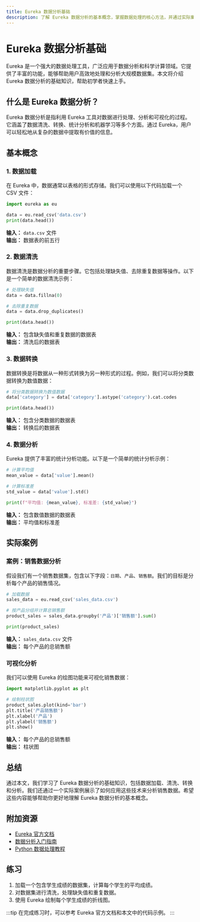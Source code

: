 ```yaml
---
title: Eureka 数据分析基础
description: 了解 Eureka 数据分析的基本概念，掌握数据处理的核心方法，并通过实际案例学习如何应用这些技术。
---
```


# Eureka 数据分析基础

Eureka 是一个强大的数据处理工具，广泛应用于数据分析和科学计算领域。它提供了丰富的功能，能够帮助用户高效地处理和分析大规模数据集。本文将介绍 Eureka 数据分析的基础知识，帮助初学者快速上手。

## 什么是 Eureka 数据分析？

Eureka 数据分析是指利用 Eureka 工具对数据进行处理、分析和可视化的过程。它涵盖了数据清洗、转换、统计分析和机器学习等多个方面。通过 Eureka，用户可以轻松地从复杂的数据中提取有价值的信息。

## 基本概念

### 1. 数据加载

在 Eureka 中，数据通常以表格的形式存储。我们可以使用以下代码加载一个 CSV 文件：

```python
import eureka as eu

data = eu.read_csv('data.csv')
print(data.head())
```

**输入：** `data.csv` 文件  
**输出：** 数据表的前五行

### 2. 数据清洗

数据清洗是数据分析的重要步骤。它包括处理缺失值、去除重复数据等操作。以下是一个简单的数据清洗示例：

```python
# 处理缺失值
data = data.fillna(0)

# 去除重复数据
data = data.drop_duplicates()

print(data.head())
```

**输入：** 包含缺失值和重复数据的数据表  
**输出：** 清洗后的数据表

### 3. 数据转换

数据转换是将数据从一种形式转换为另一种形式的过程。例如，我们可以将分类数据转换为数值数据：

```python
# 将分类数据转换为数值数据
data['category'] = data['category'].astype('category').cat.codes

print(data.head())
```

**输入：** 包含分类数据的数据表  
**输出：** 转换后的数据表

### 4. 数据分析

Eureka 提供了丰富的统计分析功能。以下是一个简单的统计分析示例：

```python
# 计算平均值
mean_value = data['value'].mean()

# 计算标准差
std_value = data['value'].std()

print(f"平均值: {mean_value}, 标准差: {std_value}")
```

**输入：** 包含数值数据的数据表  
**输出：** 平均值和标准差

## 实际案例

### 案例：销售数据分析

假设我们有一个销售数据集，包含以下字段：`日期`、`产品`、`销售额`。我们的目标是分析每个产品的销售情况。

```python
# 加载数据
sales_data = eu.read_csv('sales_data.csv')

# 按产品分组并计算总销售额
product_sales = sales_data.groupby('产品')['销售额'].sum()

print(product_sales)
```

**输入：** `sales_data.csv` 文件  
**输出：** 每个产品的总销售额

### 可视化分析

我们可以使用 Eureka 的绘图功能来可视化销售数据：

```python
import matplotlib.pyplot as plt

# 绘制柱状图
product_sales.plot(kind='bar')
plt.title('产品销售额')
plt.xlabel('产品')
plt.ylabel('销售额')
plt.show()
```

**输入：** 每个产品的总销售额  
**输出：** 柱状图

## 总结

通过本文，我们学习了 Eureka 数据分析的基础知识，包括数据加载、清洗、转换和分析。我们还通过一个实际案例展示了如何应用这些技术来分析销售数据。希望这些内容能够帮助你更好地理解 Eureka 数据分析的基本概念。

## 附加资源

- [Eureka 官方文档](https://eureka-docs.example.com)
- [数据分析入门指南](https://data-analysis-guide.example.com)
- [Python 数据处理教程](https://python-data-processing.example.com)

## 练习

1. 加载一个包含学生成绩的数据集，计算每个学生的平均成绩。
2. 对数据集进行清洗，处理缺失值和重复数据。
3. 使用 Eureka 绘制每个学生成绩的折线图。

:::tip
在完成练习时，可以参考 Eureka 官方文档和本文中的代码示例。
:::
